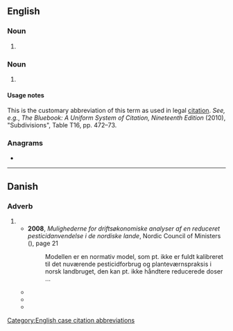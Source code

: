 {{also|pt|Pt|PT|pT|.pt|-pt'|p.t|p.t.}}
==English==

===Noun===
{{head|en|noun}}

# {{alternative form of|en|pt}}

===Noun===
{{en-noun|?}}

# {{lb|en|legal}} {{abbreviation of|en|part}}

====Usage notes====
This is the customary abbreviation of this term as used in legal [[citation]]. ''See, e.g.'', ''The Bluebook: A Uniform System of Citation, Nineteenth Edition'' (2010), "Subdivisions", Table T16, pp. 472–73.

===Anagrams===
* {{anagrams|en|a=pt|TP|tp}}

[[Category:English case citation abbreviations]]

----

==Danish==

===Adverb===
{{da-adv}}

# {{alt form|da|p.t.}}
#* '''2008''', ''Mulighederne for driftsøkonomiske analyser af en reduceret pesticidanvendelse i de nordiske lande'', Nordic Council of Ministers ({{ISBN|9789289317702}}), page 21
#*: Modellen er en normativ model, som pt. ikke er fuldt kalibreret til det nuværende pesticidforbrug og planteværnspraksis i norsk landbruget{{sic}}, den kan pt. ikke håndtere reducerede doser ...
#* {{quote-book|da|year=2016|author=Jeanette Olsen|title=Jeg er på ingen måde træt af at skide.|publisher=BoD – Books on Demand|isbn=9788771705775|page=101
|passage=Og jeg må sige at det gør at jeg pt. ikke ved hvilken vej jeg skal vælge, ...}}
#* {{quote-book|da|year=2016|author=Lotte Heise|title=Kan du nå det?|publisher=Lindhardt og Ringhof|isbn=9788711505175
|passage=... hvorfor de skal i skole, hvem de pt. er bange for, eller hvem de pt. ikke kan lege med, ...}}
#* {{quote-book|da|year=2014|author=Bente Dalsbæk|title=Med eller uden skræl: debatbog om drengeomskæring|publisher=DreamLitt|isbn=9788771710151
|passage=Derfor er der pt. ikke et samlet overblik over antal eller eventuelle komplikationer.}}